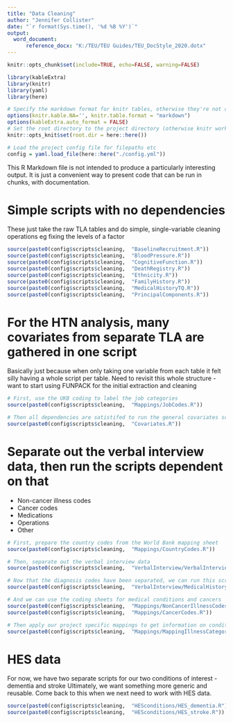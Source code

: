 ```yaml
---
title: "Data Cleaning"
author: "Jennifer Collister"
date: "`r format(Sys.time(), '%d %B %Y')`"
output: 
  word_document:
      reference_docx: "K:/TEU/TEU Guides/TEU_DocStyle_2020.dotx"
---
```


```r
knitr::opts_chunk$set(include=TRUE, echo=FALSE, warning=FALSE)

library(kableExtra)
library(knitr)
library(yaml)
library(here)

# Specify the markdown format for knitr tables, otherwise they're not compatible with kableExtra
options(knitr.kable.NA='', knitr.table.format = "markdown")
options(kableExtra.auto_format = FALSE)
# Set the root directory to the project directory (otherwise knitr works in the directory of the Rmd file by default)
knitr::opts_knit$set(root.dir = here::here())

# Load the project config file for filepaths etc
config = yaml.load_file(here::here("./config.yml"))


```

This R Markdown file is not intended to produce a particularly interesting output.
It is just a convenient way to present code that can be run in chunks, with documentation.

# Simple scripts with no dependencies

These just take the raw TLA tables and do simple, single-variable cleaning operations
eg fixing the levels of a factor

```r

source(paste0(config$scripts$cleaning,  "BaselineRecruitment.R"))
source(paste0(config$scripts$cleaning,  "BloodPressure.R"))
source(paste0(config$scripts$cleaning,  "CognitiveFunction.R"))
source(paste0(config$scripts$cleaning,  "DeathRegistry.R"))
source(paste0(config$scripts$cleaning,  "Ethnicity.R"))
source(paste0(config$scripts$cleaning,  "FamilyHistory.R"))
source(paste0(config$scripts$cleaning,  "MedicalHistoryTQ.R"))
source(paste0(config$scripts$cleaning,  "PrincipalComponents.R"))

```

# For the HTN analysis, many covariates from separate TLA are gathered in one script

Basically just because when only taking one variable from each table it felt silly having a whole script per table.
Need to revisit this whole structure - want to start using FUNPACK for the initial extraction and cleaning

```r

# First, use the UKB coding to label the job categories
source(paste0(config$scripts$cleaning,  "Mappings/JobCodes.R"))

# Then all dependencies are satistifed to run the general covariates script
source(paste0(config$scripts$cleaning,  "Covariates.R"))

```

# Separate out the verbal interview data, then run the scripts dependent on that

* Non-cancer illness codes
* Cancer codes
* Medications
* Operations
* Other

```r

# First, prepare the country codes from the World Bank mapping sheet
source(paste0(config$scripts$cleaning,  "Mappings/CountryCodes.R"))

# Then, separate out the verbal interview data
source(paste0(config$scripts$cleaning,  "VerbalInterview/VerbalInterviewData.R"))

# Now that the diagnosis codes have been separated, we can run this script
source(paste0(config$scripts$cleaning,  "VerbalInterview/MedicalHistoryVI.R"))

# And we can use the coding sheets for medical conditions and cancers
source(paste0(config$scripts$cleaning,  "Mappings/NonCancerIllnessCodes.R"))
source(paste0(config$scripts$cleaning,  "Mappings/CancerCodes.R"))

# Then apply our project specific mappings to get information on conditions of interest
source(paste0(config$scripts$cleaning,  "Mappings/MappingIllnessCategories.R"))

```

# HES data

For now, we have two separate scripts for our two conditions of interest - dementia and stroke
Ultimately, we want something more generic and reusable.
Come back to this when we next need to work with HES data.

```r

source(paste0(config$scripts$cleaning,  "HESconditions/HES_dementia.R"))
source(paste0(config$scripts$cleaning,  "HESconditions/HES_stroke.R"))

```
